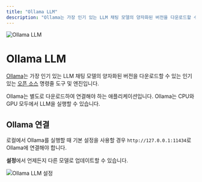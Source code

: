 ```yaml
---
title: "Ollama LLM"
description: "Ollama는 가장 인기 있는 LLM 채팅 모델의 양자화된 버전을 다운로드할 수 있는 인기 있는 오픈 소스 명령줄 도구 및 엔진입니다."
---
```



<Image
  src="/images/anythingllm-setup/llm-configuration/local/ollama/header-image.png"
  height={1080}
  width={1920}
  quality={100}
  alt="Ollama LLM"
/>

# Ollama LLM

[Ollama](https://ollama.com)는 가장 인기 있는 LLM 채팅 모델의 양자화된 버전을 다운로드할 수 있는 인기 있는 [오픈 소스](https://github.com/ollama/ollama) 명령줄 도구 및 엔진입니다.

Ollama는 별도로 다운로드하여 연결해야 하는 애플리케이션입니다. Ollama는 CPU와 GPU 모두에서 LLM을 실행할 수 있습니다.

## Ollama 연결

로컬에서 Ollama를 실행할 때 기본 설정을 사용할 경우 `http://127.0.0.1:11434`로 Ollama에 연결해야 합니다.

**설정**에서 언제든지 다른 모델로 업데이트할 수 있습니다.

<Image
  src="/images/anythingllm-setup/llm-configuration/local/ollama/ollama-llm.png"
  height={1080}
  width={1920}
  quality={100}
  alt="Ollama LLM 설정"
/>
